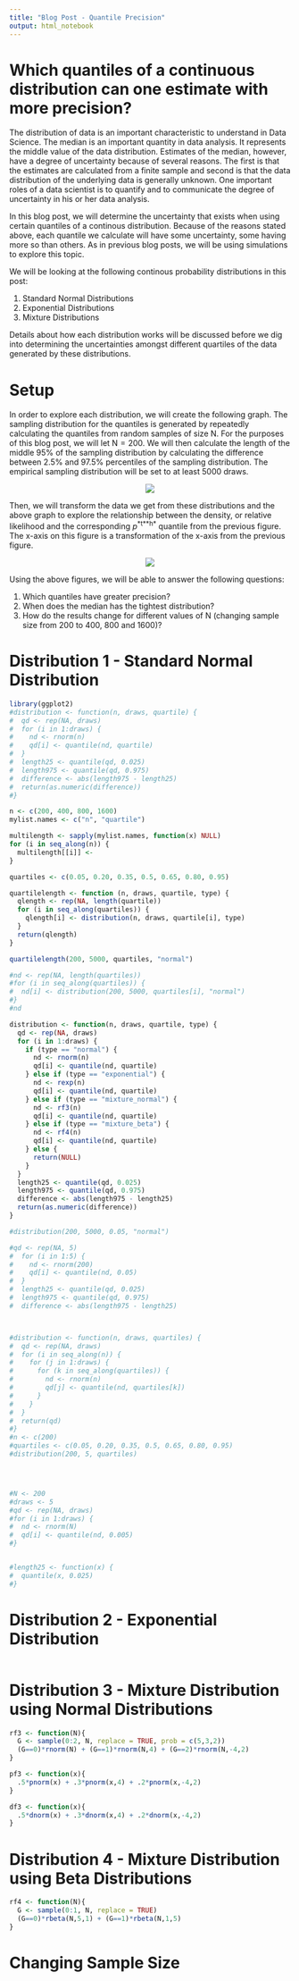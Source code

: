 ```yaml
---
title: "Blog Post - Quantile Precision"
output: html_notebook
---
```


# Which quantiles of a continuous distribution can one estimate with more precision?

The distribution of data is an important characteristic to understand in Data Science. The median is an important quantity in data analysis. It represents the middle value of the data distribution. Estimates of the median, however, have a degree of uncertainty because of several reasons. The first is that the estimates are calculated from a finite sample and second is that the data distribution of the underlying data is generally unknown. One important roles of a data scientist is to quantify and to communicate the degree of uncertainty in his or her data analysis.

In this blog post, we will determine the uncertainty that exists when using certain quantiles of a continous distribution. Because of the reasons stated above, each quantile we calculate will have some uncertainty, some having more so than others. As in previous blog posts, we will be using simulations to explore this topic. 

We will be looking at the following continous probability distributions in this post: 

1. Standard Normal Distributions
2. Exponential Distributions
3. Mixture Distributions

Details about how each distribution works will be discussed before we dig into determining the uncertainties amongst different quartiles of the data generated by these distributions. 

# Setup

In order to explore each distribution, we will create the following graph. The sampling distribution for the quantiles is generated by repeatedly calculating the quantiles from random samples of size N. For the purposes of this blog post, we will let N = 200. We will then calculate the length of the middle 95% of the sampling distribution by calculating the difference between 2.5% and 97.5% percentiles of the sampling distribution. The empirical sampling distribution will be set to at least 5000 draws.

<center>
![](assets/length-middle-95-quantile.svg)
</center>

Then, we will transform the data we get from these distributions and the above graph to explore the relationship between the density, or relative likelihood and the corresponding *p*<sup>*t**h*</sup> quantile from the previous figure. The x-axis on this figure is a transformation of the x-axis from the previous figure.

<center>
![](assets/length-middle-95-density.svg)
</center>

Using the above figures, we will be able to answer the following questions:

1. Which quantiles have greater precision? 
2. When does the median has the tightest distribution?
3. How do the results change for different values of N (changing sample size from 200 to 400, 800 and 1600)?

# Distribution 1 - Standard Normal Distribution

```r
library(ggplot2)
#distribution <- function(n, draws, quartile) {
#  qd <- rep(NA, draws)
#  for (i in 1:draws) {
#    nd <- rnorm(n)
#    qd[i] <- quantile(nd, quartile)
#  }
#  length25 <- quantile(qd, 0.025)
#  length975 <- quantile(qd, 0.975)
#  difference <- abs(length975 - length25)
#  return(as.numeric(difference))
#}

n <- c(200, 400, 800, 1600)
mylist.names <- c("n", "quartile")

multilength <- sapply(mylist.names, function(x) NULL)
for (i in seq_along(n)) {
  multilength[[i]] <- 
}

quartiles <- c(0.05, 0.20, 0.35, 0.5, 0.65, 0.80, 0.95)

quartilelength <- function (n, draws, quartile, type) {
  qlength <- rep(NA, length(quartile))
  for (i in seq_along(quartiles)) {
    qlength[i] <- distribution(n, draws, quartile[i], type)
  }
  return(qlength)
} 

quartilelength(200, 5000, quartiles, "normal")

#nd <- rep(NA, length(quartiles))
#for (i in seq_along(quartiles)) {
#  nd[i] <- distribution(200, 5000, quartiles[i], "normal")
#}
#nd

distribution <- function(n, draws, quartile, type) {
  qd <- rep(NA, draws)
  for (i in 1:draws) {
    if (type == "normal") {
      nd <- rnorm(n)
      qd[i] <- quantile(nd, quartile)
    } else if (type == "exponential") {
      nd <- rexp(n)
      qd[i] <- quantile(nd, quartile)
    } else if (type == "mixture_normal") {
      nd <- rf3(n)
      qd[i] <- quantile(nd, quartile)
    } else if (type == "mixture_beta") {
      nd <- rf4(n)
      qd[i] <- quantile(nd, quartile)
    } else {
      return(NULL)
    }
  }
  length25 <- quantile(qd, 0.025)
  length975 <- quantile(qd, 0.975)
  difference <- abs(length975 - length25)
  return(as.numeric(difference))
}

#distribution(200, 5000, 0.05, "normal")

#qd <- rep(NA, 5)
#  for (i in 1:5) {
#    nd <- rnorm(200)
#    qd[i] <- quantile(nd, 0.05)
#  }
#  length25 <- quantile(qd, 0.025)
#  length975 <- quantile(qd, 0.975)
#  difference <- abs(length975 - length25)



#distribution <- function(n, draws, quartiles) {
#  qd <- rep(NA, draws)
#  for (i in seq_along(n)) {
#    for (j in 1:draws) {
#      for (k in seq_along(quartiles)) {
#        nd <- rnorm(n)
#        qd[j] <- quantile(nd, quartiles[k])
#      }
#    }
#  }
#  return(qd)
#}
#n <- c(200)
#quartiles <- c(0.05, 0.20, 0.35, 0.5, 0.65, 0.80, 0.95)
#distribution(200, 5, quartiles)




#N <- 200
#draws <- 5
#qd <- rep(NA, draws)
#for (i in 1:draws) {
#  nd <- rnorm(N)
#  qd[i] <- quantile(nd, 0.005)
#}


#length25 <- function(x) {
#  quantile(x, 0.025)
#}


```

# Distribution 2 - Exponential Distribution

```r

```

# Distribution 3 - Mixture Distribution using Normal Distributions

```r
rf3 <- function(N){
  G <- sample(0:2, N, replace = TRUE, prob = c(5,3,2))
  (G==0)*rnorm(N) + (G==1)*rnorm(N,4) + (G==2)*rnorm(N,-4,2)
}

pf3 <- function(x){
  .5*pnorm(x) + .3*pnorm(x,4) + .2*pnorm(x,-4,2)
}

df3 <- function(x){
  .5*dnorm(x) + .3*dnorm(x,4) + .2*dnorm(x,-4,2)
}
```

# Distribution 4 - Mixture Distribution using Beta Distributions

```r
rf4 <- function(N){
  G <- sample(0:1, N, replace = TRUE)
  (G==0)*rbeta(N,5,1) + (G==1)*rbeta(N,1,5)
}
```

# Changing Sample Size

```r

```

